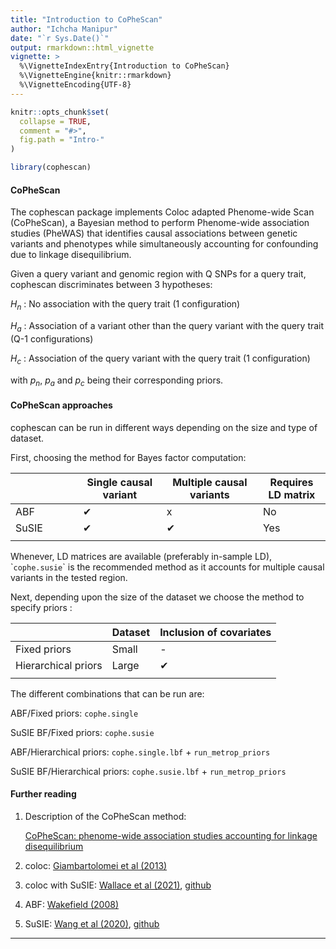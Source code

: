 ```yaml
---
title: "Introduction to CoPheScan"
author: "Ichcha Manipur"
date: "`r Sys.Date()`"
output: rmarkdown::html_vignette
vignette: >
  %\VignetteIndexEntry{Introduction to CoPheScan}
  %\VignetteEngine{knitr::rmarkdown}
  %\VignetteEncoding{UTF-8}
---
```


```r
knitr::opts_chunk$set(
  collapse = TRUE,
  comment = "#>",
  fig.path = "Intro-"
)
```

```r
library(cophescan)
```

#### CoPheScan

The cophescan package implements Coloc adapted Phenome-wide Scan (CoPheScan), a Bayesian method to perform Phenome-wide association studies (PheWAS) that identifies causal associations between genetic variants and phenotypes while simultaneously accounting for confounding due to linkage disequilibrium.

Given a query variant and genomic region with Q SNPs for a query trait, cophescan discriminates between 3 hypotheses:

$H_n$ : No association with the query trait (1 configuration)

$H_a$ : Association of a variant other than the query variant with the query trait (Q-1 configurations)

$H_c$ : Association of the query variant with the query trait (1 configuration)

with $p_n$, $p_a$ and $p_c$ being their corresponding priors.

#### CoPheScan approaches

cophescan can be run in different ways depending on the size and type of dataset.

First, choosing the method for Bayes factor computation:

|       | Single causal variant | Multiple causal variants | Requires LD matrix |
|----------------|-------------------|----------------------|----------------|
| ABF   | ✔                     | x                        | No                 |
| SuSIE | ✔                     | ✔                        | Yes                |
|       |                       |                          |                    |

Whenever, LD matrices are available (preferably in-sample LD), \``cophe.susie`\` is the recommended method as it accounts for multiple causal variants in the tested region.

Next, depending upon the size of the dataset we choose the method to specify priors :

|                     | Dataset | Inclusion of covariates |
|---------------------|---------|-------------------------|
| Fixed priors        | Small   | \-                      |
| Hierarchical priors | Large   | ✔                       |
|                     |         |                         |

The different combinations that can be run are:

ABF/Fixed priors: `cophe.single`

SuSIE BF/Fixed priors: `cophe.susie`

ABF/Hierarchical priors: `cophe.single.lbf` + `run_metrop_priors`

SuSIE BF/Hierarchical priors: `cophe.susie.lbf` + `run_metrop_priors`

#### Further reading

1.  Description of the CoPheScan method:

    [CoPheScan: phenome-wide association studies accounting for linkage disequilibrium](https://doi.org/10.1038/s41467-024-49990-8)

2.  coloc: [Giambartolomei et al (2013)](https://journals.plos.org/plosgenetics/article?id=10.1371/journal.pgen.1004383)

3.  coloc with SuSIE: [Wallace et al (2021)](https://doi.org/10.1371/journal.pgen.1009440), [github](https://github.com/chr1swallace/coloc)

4.  ABF: [Wakefield (2008)](https://doi.org/10.1002/gepi.20359)

5.  SuSIE: [Wang et al (2020)](https://doi.org/10.1111/rssb.12388), [github](https://github.com/stephenslab/susieR)

------------------------------------------------------------------------
